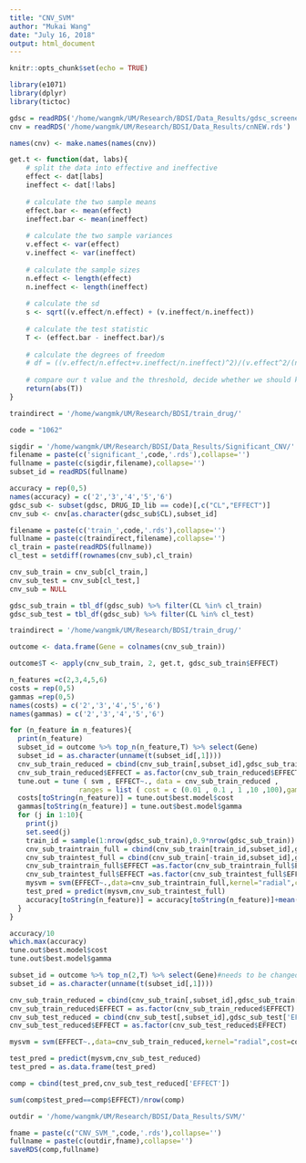 ```yaml
---
title: "CNV_SVM"
author: "Mukai Wang"
date: "July 16, 2018"
output: html_document
---
```


```r
knitr::opts_chunk$set(echo = TRUE)
```

```r
library(e1071)
library(dplyr)
library(tictoc)
```

```r
gdsc = readRDS('/home/wangmk/UM/Research/BDSI/Data_Results/gdsc_screened.rds')
cnv = readRDS('/home/wangmk/UM/Research/BDSI/Data_Results/cnNEW.rds')
```


```r
names(cnv) <- make.names(names(cnv))
```

```r
get.t <- function(dat, labs){
    # split the data into effective and ineffective
    effect <- dat[labs]
    ineffect <- dat[!labs]
    
    # calculate the two sample means
    effect.bar <- mean(effect)
    ineffect.bar <- mean(ineffect)
    
    # calculate the two sample variances
    v.effect <- var(effect)
    v.ineffect <- var(ineffect)
    
    # calculate the sample sizes
    n.effect <- length(effect)
    n.ineffect <- length(ineffect)
    
    # calculate the sd
    s <- sqrt((v.effect/n.effect) + (v.ineffect/n.ineffect))
    
    # calculate the test statistic
    T <- (effect.bar - ineffect.bar)/s
    
    # calculate the degrees of freedom
    # df = ((v.effect/n.effect+v.ineffect/n.ineffect)^2)/(v.effect^2/(n.effect^2 * (n.effect-1))+v.ineffect^2/(n.ineffect^2 * (n.ineffect-1)))
    
    # compare our t value and the threshold, decide whether we should keep it or not
    return(abs(T))
}
```

```r
traindirect = '/home/wangmk/UM/Research/BDSI/train_drug/'
```


```r
code = "1062"

sigdir = '/home/wangmk/UM/Research/BDSI/Data_Results/Significant_CNV/'
filename = paste(c('significant_',code,'.rds'),collapse='')
fullname = paste(c(sigdir,filename),collapse='')
subset_id = readRDS(fullname)

accuracy = rep(0,5)
names(accuracy) = c('2','3','4','5','6')
gdsc_sub <- subset(gdsc, DRUG_ID_lib == code)[,c("CL","EFFECT")]
cnv_sub <- cnv[as.character(gdsc_sub$CL),subset_id]

filename = paste(c('train_',code,'.rds'),collapse='')
fullname = paste(c(traindirect,filename),collapse='')
cl_train = paste(readRDS(fullname))
cl_test = setdiff(rownames(cnv_sub),cl_train)

cnv_sub_train = cnv_sub[cl_train,]
cnv_sub_test = cnv_sub[cl_test,]
cnv_sub = NULL

gdsc_sub_train = tbl_df(gdsc_sub) %>% filter(CL %in% cl_train)
gdsc_sub_test = tbl_df(gdsc_sub) %>% filter(CL %in% cl_test)
```


```r
traindirect = '/home/wangmk/UM/Research/BDSI/train_drug/'
```

```r
outcome <- data.frame(Gene = colnames(cnv_sub_train))
```

```r
outcome$T <- apply(cnv_sub_train, 2, get.t, gdsc_sub_train$EFFECT)
```

```r
n_features =c(2,3,4,5,6)
costs = rep(0,5)
gammas =rep(0,5)
names(costs) = c('2','3','4','5','6')
names(gammas) = c('2','3','4','5','6')
```

```r
for (n_feature in n_features){
  print(n_feature)
  subset_id = outcome %>% top_n(n_feature,T) %>% select(Gene)
  subset_id = as.character(unname(t(subset_id[,1])))
  cnv_sub_train_reduced = cbind(cnv_sub_train[,subset_id],gdsc_sub_train['EFFECT'])
  cnv_sub_train_reduced$EFFECT = as.factor(cnv_sub_train_reduced$EFFECT)
  tune.out = tune ( svm , EFFECT~., data = cnv_sub_train_reduced , 
                 ranges = list ( cost = c (0.01 , 0.1 , 1 ,10 ,100),gamma=c(0.01,0.1,1,10,100) ) )
  costs[toString(n_feature)] = tune.out$best.model$cost
  gammas[toString(n_feature)] = tune.out$best.model$gamma
  for (j in 1:10){
    print(j)
    set.seed(j)
    train_id = sample(1:nrow(gdsc_sub_train),0.9*nrow(gdsc_sub_train))
    cnv_sub_traintrain_full = cbind(cnv_sub_train[train_id,subset_id],gdsc_sub_train[train_id,'EFFECT'])
    cnv_sub_traintest_full = cbind(cnv_sub_train[-train_id,subset_id],gdsc_sub_train[-train_id,'EFFECT'])
    cnv_sub_traintrain_full$EFFECT =as.factor(cnv_sub_traintrain_full$EFFECT)
    cnv_sub_traintest_full$EFFECT =as.factor(cnv_sub_traintest_full$EFFECT)
    mysvm = svm(EFFECT~.,data=cnv_sub_traintrain_full,kernel="radial",cost=tune.out$best.model$cost,gamma=tune.out$best.model$gamma,scale=FALSE)
    test_pred = predict(mysvm,cnv_sub_traintest_full)
    accuracy[toString(n_feature)] = accuracy[toString(n_feature)]+mean(test_pred==cnv_sub_traintest_full[['EFFECT']])
  }
}
```

```r
accuracy/10
which.max(accuracy)
tune.out$best.model$cost
tune.out$best.model$gamma
```

```r
subset_id = outcome %>% top_n(2,T) %>% select(Gene)#needs to be changed
subset_id = as.character(unname(t(subset_id[,1])))
```

```r
cnv_sub_train_reduced = cbind(cnv_sub_train[,subset_id],gdsc_sub_train['EFFECT'])
cnv_sub_train_reduced$EFFECT = as.factor(cnv_sub_train_reduced$EFFECT)
cnv_sub_test_reduced = cbind(cnv_sub_test[,subset_id],gdsc_sub_test['EFFECT'])
cnv_sub_test_reduced$EFFECT = as.factor(cnv_sub_test_reduced$EFFECT)
```

```r
mysvm = svm(EFFECT~.,data=cnv_sub_train_reduced,kernel="radial",cost=costs['2'],gamma=gammas['2'],scale=FALSE)# needs to be changed
```

```r
test_pred = predict(mysvm,cnv_sub_test_reduced)
test_pred = as.data.frame(test_pred)
```

```r
comp = cbind(test_pred,cnv_sub_test_reduced['EFFECT'])
```

```r
sum(comp$test_pred==comp$EFFECT)/nrow(comp)
```

```r
outdir = '/home/wangmk/UM/Research/BDSI/Data_Results/SVM/'
```

```r
fname = paste(c("CNV_SVM_",code,'.rds'),collapse='')
fullname = paste(c(outdir,fname),collapse='')
saveRDS(comp,fullname)
```
